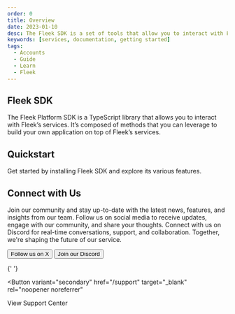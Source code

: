 ```yaml
---
order: 0
title: Overview
date: 2023-01-10
desc: The Fleek SDK is a set of tools that allow you to interact with Fleek’s services. It’s composed of a set of libraries that you can leverage to build your own application on top of Fleek’s services.
keywords: [services, documentation, getting started]
tags:
  - Accounts
  - Guide
  - Learn
  - Fleek
---
```



## Fleek SDK

The Fleek Platform SDK is a TypeScript library that allows you to interact with Fleek’s services. It’s composed of methods that you can leverage to build your own application on top of Fleek’s services.

<div className="my-12 bg-gray-dark-6 p-[1px]" />

## Quickstart

Get started by installing Fleek SDK and explore its various features.

<div className='grid grid-cols-1 lg:grid-cols-2 gap-12 mb-12'>

<DocIntroCard
  title="Installation"
  description="Code, connect and deploy while Fleek handles infrastructure"
  href="/docs/sdk/installation"
/>
<DocIntroCard
  title="Projects"
  description="Customize, configure and handle the deployments your way"
  href="/docs/sdk/projects"
/>
<DocIntroCard
  title="Storage"
  description="Customize, configure and handle the deployments your way"
  href="/docs/sdk/storage"
/>
<DocIntroCard
  title="IPFS"
  description="Customize, configure and handle the deployments your way"
  href="/docs/sdk/ipfs"
/>
<DocIntroCard
  title="IPFS"
  description="Customize, configure and handle the deployments your way"
  href="/docs/sdk/ipns"
/>

</div>

<div className="my-12 bg-gray-dark-6 p-[1px]" />

## Connect with Us

Join our community and stay up-to-date with the latest news, features, and insights from our team. Follow us on social media to receive updates, engage with our community, and share your thoughts. Connect with us on Discord for real-time conversations, support, and collaboration. Together, we're shaping the future of our service.

<div className="justify-left mb-32 mt-12 flex flex-col gap-16 sm:flex-row">
  <Button
    variant="secondary"
    href="https://x.com/fleek"
    target="_blank"
    rel="noopener noreferrer"
  >
    Follow us on X
  </Button>
  <Button
    variant="secondary"
    href="https://discord.gg/fleek"
    target="_blank"
    rel="noopener noreferrer"
  >
    Join our Discord
  </Button>

{' '}

<Button
  variant="secondary"
  href="/support"
  target="_blank"
  rel="noopener noreferrer"
>
  View Support Center
</Button>

</div>
